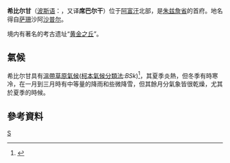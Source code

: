 {{Infobox Settlement
| name = 希比尔甘<br/>شبرغان
| image_skyline = 
| imagesize = 
| image_caption = 
| image_flag = 
| image_shield = 
| pushpin_map = Afghanistan
| pushpin_label_position = bottom
| subdivision_type = 国家
| subdivision_name = {{AFG}}
| subdivision_type1 = [[阿富汗行政区划|省]]
| subdivision_name1 = [[朱兹詹省|朱兹詹省]]
| subdivision_type2 = 
| subdivision_name2 = 
| elevation_m = 335
| elevation_ft = 
| area_total_km2 = 
| population_as_of = 2007年
| population_total = 59576
| population_density_km2 =
| timezone = 
| utc_offset = +4:30
| timezone_DST = 
| utc_offset_DST = 
| latd = 36
| latm = 39
| lats = 55
| latNS = N
| longd = 65
| longm = 45
| longs = 08
| longEW = E
| website =  
}}
'''希比尔甘'''（[[波斯语|波斯语]]：'''{{lang|fa|شبرغان}}'''，又译'''席巴尔干'''）位于[[阿富汗|阿富汗]]北部，是[[朱兹詹省|朱兹詹省]]的首府。地名得自[[萨珊王朝|萨珊]]沙阿[[沙普尔一世|沙普尔]]。

境内有著名的考古遗址“[[蒂拉丘地|黄金之丘]]”。

==氣候==
希比尔甘具有[[溫帶草原氣候|溫帶草原氣候]]([[柯本氣候分類法|柯本氣候分類法]]:''BSk'')<ref name="Climate-Data.org">{{cite web|title=Climate: شبرغان - Climate graph, Temperature graph, Climate table|url=http://en.climate-data.org/location/31381/|publisher=Climate-Data.org|access-date=3 September 2013|archive-date=2016-06-04|archive-url=https://web.archive.org/web/20160604060649/http://en.climate-data.org/location/31381/|dead-url=no}}</ref>，其夏季炎熱，但冬季有時寒冷，在一月到三月時有中等量的降雨和些微降雪，但其餘月分氣象皆很乾燥，尤其於夏季的時候。
{{Weather box
|width = auto
|location = 希比尔甘
|metric first = Y
|single line = Y
|Jan record high C = 22.4
|Feb record high C = 24.2
|Mar record high C = 30.9
|Apr record high C = 35.4
|May record high C = 41.5
|Jun record high C = 46.0
|Jul record high C = 47.5
|Aug record high C = 44.3
|Sep record high C = 40.6
|Oct record high C = 36.4
|Nov record high C = 30.6
|Dec record high C = 25.6

|Jan high C =  6.8
|Feb high C =  9.3
|Mar high C = 15.8
|Apr high C = 23.7
|May high C = 31.1
|Jun high C = 36.9
|Jul high C = 38.9
|Aug high C = 37.2
|Sep high C = 32.0
|Oct high C = 24.0
|Nov high C = 16.7
|Dec high C = 10.6

|Jan mean C =  2.0
|Feb mean C =  4.9
|Mar mean C = 10.5
|Apr mean C = 17.3
|May mean C = 23.2
|Jun mean C = 28.8
|Jul mean C = 31.0
|Aug mean C = 28.6
|Sep mean C = 23.1
|Oct mean C = 16.4
|Nov mean C = 10.0
|Dec mean C =  5.4

|Jan low C = −1.3
|Feb low C =  1.3
|Mar low C =  5.7
|Apr low C = 11.5
|May low C = 15.1
|Jun low C = 19.4
|Jul low C = 22.2
|Aug low C = 20.0
|Sep low C = 15.1
|Oct low C =  9.8
|Nov low C =  4.6
|Dec low C =  1.5
|Jan record low C = −20.5
|Feb record low C = −25.7
|Mar record low C =  −9.4
|Apr record low C =  −7.5
|May record low C =   5.3
|Jun record low C =   8.5
|Jul record low C =  12.9
|Aug record low C =  11.6
|Sep record low C =   4.3
|Oct record low C =  −2.4
|Nov record low C =  −8.5
|Dec record low C = -15.0
|Jan precipitation mm = 42.3
|Feb precipitation mm = 44.3
|Mar precipitation mm = 56.4
|Apr precipitation mm = 25.9
|May precipitation mm = 11.2
|Jun precipitation mm = 0.2
|Jul precipitation mm = 0.0
|Aug precipitation mm = 0.0
|Sep precipitation mm = 0.2
|Oct precipitation mm = 6.6
|Nov precipitation mm = 13.6
|Dec precipitation mm = 29.8
|Jan sun = 115.3
|Feb sun = 124.1
|Mar sun = 162.3
|Apr sun = 198.2
|May sun = 297.9
|Jun sun = 364.3
|Jul sun = 365.9
|Aug sun = 346.1
|Sep sun = 304.6
|Oct sun = 242.9
|Nov sun = 175.8
|Dec sun = 125.7
|Jan rain days = 5
|Feb rain days = 6
|Mar rain days = 9
|Apr rain days = 6
|May rain days = 3
|Jun rain days = 0
|Jul rain days = 0
|Aug rain days = 0
|Sep rain days = 0
|Oct rain days = 2
|Nov rain days = 3
|Dec rain days = 4
|Jan snow days = 5
|Feb snow days = 3
|Mar snow days = 1
|Apr snow days = 0
|May snow days = 0
|Jun snow days = 0
|Jul snow days = 0
|Aug snow days = 0
|Sep snow days = 0
|Oct snow days = 0
|Nov snow days = 1
|Dec snow days = 2
|Jan humidity = 78
|Feb humidity = 76
|Mar humidity = 71
|Apr humidity = 65
|May humidity = 47
|Jun humidity = 34
|Jul humidity = 31
|Aug humidity = 32
|Sep humidity = 35
|Oct humidity = 46
|Nov humidity = 61
|Dec humidity = 74

|source 1 = [[美國國家海洋暨大氣總署|美國國家海洋暨大氣總署]] (西元1964年-1983年資料) <ref name=NOAA>{{cite web
 |url         = ftp://ftp.atdd.noaa.gov/pub/GCOS/WMO-Normals/RA-II/AH/40908.TXT
 |title       = Sheberghan Climate Normals 1964-1983
 |publisher   = [[美國國家海洋暨大氣總署|美國國家海洋暨大氣總署]]
 |access-date  = December 25, 2012
 |url-status     = dead
 |archive-url  = http://archive.wikiwix.com/cache/20121225094442/ftp://ftp.atdd.noaa.gov/pub/GCOS/WMO-Normals/RA-II/AH/40908.TXT
 |archive-date = December 25, 2012
}}</ref>
}}


==參考資料==
{{Afghanistan-stub}}

[[Category:阿富汗城市|S]]